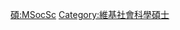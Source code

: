 {{Userbox
  |border-c = #88FF88
  |border-s = 1
  |id-c     = #88FF88
  |id-s     = 12
  |id-fc    = #000000
  |info-c   = #EEFFEE
  |info-s   = 10
  |info-fc  = #000000
  |id       = M.Soc.Sc
  |info     = 這個用戶擁有[[:Category:維基社會科學碩士|社會科學碩士]]學位。
}}
<includeonly> [[Category:維基社會科學碩士|{{PAGENAME}}]] </includeonly>
<noinclude> [[Category:學位用戶框模板|碩:MSocSc]][[Category:維基社會科學碩士]] </noinclude>